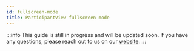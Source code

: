 ```yaml
---
id: fullscreen-mode
title: ParticipantView fullscreen mode
---
```


:::info
This guide is still in progress and will be updated soon.
If you have any questions, please reach out to us on our [website](https://getstream.io/video/#contact).
:::
